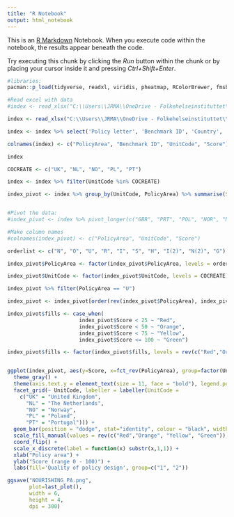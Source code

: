 ```yaml
---
title: "R Notebook"
output: html_notebook
---
```


This is an [R Markdown](http://rmarkdown.rstudio.com) Notebook. When you execute code within the notebook, the results appear beneath the code. 

Try executing this chunk by clicking the *Run* button within the chunk or by placing your cursor inside it and pressing *Ctrl+Shift+Enter*. 

```r
#libraries:
pacman::p_load(tidyverse, readxl, viridis, pheatmap, RColorBrewer, fmsb, hrbrthemes, viridis, colormap)
```

```r
#Read excel with data
#index <- read_xlsx("C:\\Users\\JRMA\\OneDrive - Folkehelseinstituttet\\Dokumenter\\CO-CREATE\\R\\CO-CREATE_3\\index med kategorier unpivoted.xlsx", sheet = "Sheet9")

index <- read_xlsx("C:\\Users\\JRMA\\OneDrive - Folkehelseinstituttet\\WP2 & 3 collaboration\\Benchmarking tool NOURISHING & MOVING\\NOURISHING\\NOURISHING Working documents\\NOURISHING benchmarking tool .xlsx", sheet = "all_countries_aggregated")

index <- index %>% select('Policy letter', 'Benchmark ID', 'Country', 'Sum of Presence and Attribute scores')

colnames(index) <- c("PolicyArea", "Benchmark ID", "UnitCode", "Score")

index

COCREATE <- c("UK", "NL", "NO", "PL", "PT")

index <- index %>% filter(UnitCode %in% COCREATE)

index_pivot <- index %>% group_by(UnitCode, PolicyArea) %>% summarise(Score = round(mean(Score),0))


#Pivot the data: 
#index_pivot <- index %>% pivot_longer(c("GBR", "PRT", "POL", "NOR", "NLD"), names_to = "Countries", values_to = "values")

#Make column names
#colnames(index_pivot) <- c("PolicyArea", "UnitCode", "Score")


```

```r

orderlist <- c("N", "O", "U", "R", "I", "S", "H", "I(2)", "N(2)", "G")

index_pivot$PolicyArea <- factor(index_pivot$PolicyArea, levels = orderlist)

index_pivot$UnitCode <- factor(index_pivot$UnitCode, levels = COCREATE)

index_pivot %>% filter(PolicyArea == "U")
```


```r
index_pivot <- index_pivot[order(rev(index_pivot$PolicyArea), index_pivot$Score, decreasing = T), ]

index_pivot$fills <- case_when(
                       index_pivot$Score < 25 ~ "Red",
                       index_pivot$Score < 50 ~ "Orange",
                       index_pivot$Score < 75 ~ "Yellow",
                       index_pivot$Score <= 100 ~ "Green")

index_pivot$fills <- factor(index_pivot$fills, levels = rev(c("Red","Orange", "Yellow", "Green")))


ggplot(index_pivot, aes(y=Score, x=fct_rev(PolicyArea), group=factor(UnitCode), order(rev(fills)))) + 
  theme_gray() +
  theme(axis.text.y = element_text(size = 11, face = "bold"), legend.position="bottom") + 
  facet_grid(~ UnitCode, labeller = labeller(UnitCode = 
    c("UK" = "United Kingdom",
      "NL" = "The Netherlands",
      "NO" = "Norway",
      "PL" = "Poland",
      "PT" = "Portugal"))) + 
  geom_bar(position = "dodge", stat="identity", colour = "black", width=0.45, aes(fill=fills)) +
  scale_fill_manual(values = rev(c("Red","Orange", "Yellow", "Green")), labels= rev(c("Poor", "Low", "Moderate", "High"))) +
  coord_flip() + 
  scale_x_discrete(label = function(x) substr(x,1,1)) + 
  xlab("Policy area") + 
  ylab("Score (range 0 - 100)") +
  labs(fill='Quality of policy design', group=c("1", "2"))

ggsave("NOURISHING_PA.png", 
       plot=last_plot(),
       width = 6,
       height = 4,
       dpi = 300)
```


